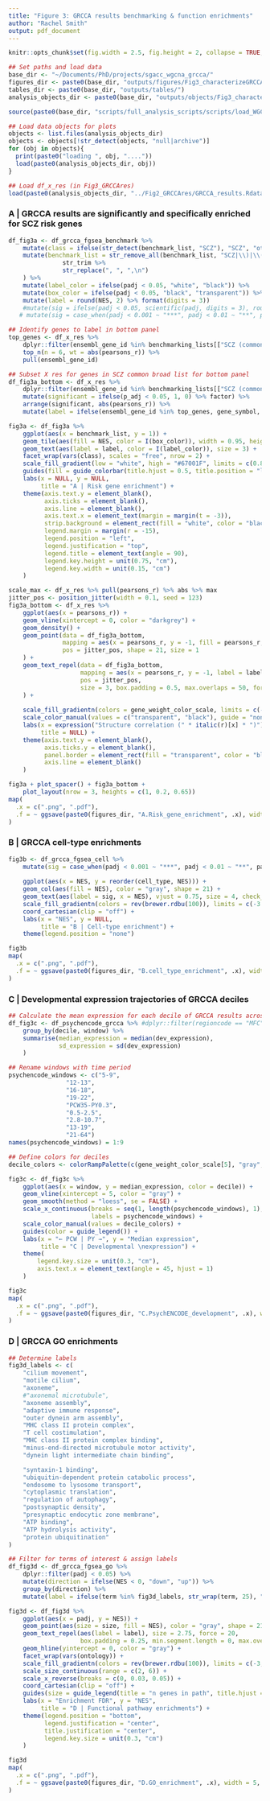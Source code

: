 ```yaml
---
title: "Figure 3: GRCCA results benchmarking & function enrichments"
author: "Rachel Smith"
output: pdf_document
---
```


```r
knitr::opts_chunk$set(fig.width = 2.5, fig.height = 2, collapse = TRUE, warning = FALSE, message = FALSE, echo = FALSE)

## Set paths and load data
base_dir <- "~/Documents/PhD/projects/sgacc_wgcna_grcca/"
figures_dir <- paste0(base_dir, "outputs/figures/Fig3_characterizeGRCCA/")
tables_dir <- paste0(base_dir, "outputs/tables/")
analysis_objects_dir <- paste0(base_dir, "outputs/objects/Fig3_characterizeGRCCA/")

source(paste0(base_dir, "scripts/full_analysis_scripts/scripts/load_WGCNA_res.R"))

## Load data objects for plots
objects <- list.files(analysis_objects_dir)
objects <- objects[!str_detect(objects, "null|archive")]
for (obj in objects){
  print(paste0("loading ", obj, "...."))
  load(paste0(analysis_objects_dir, obj))
}

## Load df_x_res (in Fig3_GRCCAres)
load(paste0(analysis_objects_dir, "../Fig2_GRCCAres/GRCCA_results.Rdata")) # df_x_res
```

### A | GRCCA results are significantly and specifically enriched for SCZ risk genes

```r
df_fig3a <- df_grcca_fgsea_benchmark %>% 
    mutate(class = ifelse(str_detect(benchmark_list, "SCZ"), "SCZ", "other") %>% factor(levels = c("SCZ", "other"))) %>% 
    mutate(benchmark_list = str_remove_all(benchmark_list, "SCZ|\\)|\\(") %>% 
               str_trim %>% 
               str_replace(", ", ",\n")
    ) %>% 
    mutate(label_color = ifelse(padj < 0.05, "white", "black")) %>% 
    mutate(box_color = ifelse(padj < 0.05, "black", "transparent")) %>% 
    mutate(label = round(NES, 2) %>% format(digits = 3))
    #mutate(sig = ifelse(padj < 0.05, scientific(padj, digits = 3), round(padj, 2) %>% format(digits = 3)))
   # mutate(sig = case_when(padj < 0.001 ~ "***", padj < 0.01 ~ "**", padj < 0.05 ~ "*", TRUE ~ ""))

## Identify genes to label in bottom panel
top_genes <- df_x_res %>% 
    dplyr::filter(ensembl_gene_id %in% benchmarking_lists[["SCZ (common, broad)"]]) %>% 
    top_n(n = 6, wt = abs(pearsons_r)) %>% 
    pull(ensembl_gene_id)

## Subset X res for genes in SCZ common broad list for bottom panel
df_fig3a_bottom <- df_x_res %>% 
    dplyr::filter(ensembl_gene_id %in% benchmarking_lists[["SCZ (common, broad)"]]) %>% 
    mutate(significant = ifelse(p_adj < 0.05, 1, 0) %>% factor) %>% 
    arrange(significant, abs(pearsons_r)) %>% 
    mutate(label = ifelse(ensembl_gene_id %in% top_genes, gene_symbol, ""))
```

```r
fig3a <- df_fig3a %>% 
    ggplot(aes(x = benchmark_list, y = 1)) +
    geom_tile(aes(fill = NES, color = I(box_color)), width = 0.95, height = 0.95, linewidth = 0.75) +
    geom_text(aes(label = label, color = I(label_color)), size = 3) +
    facet_wrap(vars(class), scales = "free", nrow = 2) +
    scale_fill_gradient(low = "white", high = "#67001F", limits = c(0.838, 1.58)) +
    guides(fill = guide_colorbar(title.hjust = 0.5, title.position = "left")) +
    labs(x = NULL, y = NULL,
         title = "A | Risk gene enrichment") +
    theme(axis.text.y = element_blank(),
          axis.ticks = element_blank(),
          axis.line = element_blank(),
          axis.text.x = element_text(margin = margin(t = -3)),
          strip.background = element_rect(fill = "white", color = "black"),
          legend.margin = margin(r = -15),
          legend.position = "left",
          legend.justification = "top",
          legend.title = element_text(angle = 90),
          legend.key.height = unit(0.75, "cm"),
          legend.key.width = unit(0.15, "cm")
    )
```

```r
scale_max <- df_x_res %>% pull(pearsons_r) %>% abs %>% max
jitter_pos <- position_jitter(width = 0.1, seed = 123)
fig3a_bottom <- df_x_res %>%
    ggplot(aes(x = pearsons_r)) +
    geom_vline(xintercept = 0, color = "darkgrey") +
    geom_density() +
    geom_point(data = df_fig3a_bottom, 
               mapping = aes(x = pearsons_r, y = -1, fill = pearsons_r, color = significant), 
               pos = jitter_pos, shape = 21, size = 1
    ) +
    geom_text_repel(data = df_fig3a_bottom,
                    mapping = aes(x = pearsons_r, y = -1, label = label),
                    pos = jitter_pos, 
                    size = 3, box.padding = 0.5, max.overlaps = 50, force = 10, min.segment.length = 0
    ) +
    
    scale_fill_gradientn(colors = gene_weight_color_scale, limits = c(-scale_max, scale_max), guide = "none") +
    scale_color_manual(values = c("transparent", "black"), guide = "none") +
    labs(x = expression("Structure correlation (" * italic(r)[x] * ")"), y = NULL, 
         title = NULL) +
    theme(axis.text.y = element_blank(),
          axis.ticks.y = element_blank(),
          panel.border = element_rect(fill = "transparent", color = "black", size = 1),
          axis.line = element_blank()
    )
```

```r
fig3a + plot_spacer() + fig3a_bottom + 
    plot_layout(nrow = 3, heights = c(1, 0.2, 0.65))
map(
  .x = c(".png", ".pdf"),
  .f = ~ ggsave(paste0(figures_dir, "A.Risk_gene_enrichment", .x), width = fig_width, height = 4)
)
```

### B | GRCCA cell-type enrichments

```r
fig3b <- df_grcca_fgsea_cell %>% 
    mutate(sig = case_when(padj < 0.001 ~ "***", padj < 0.01 ~ "**", padj < 0.05 ~ "*", TRUE ~ "")) %>% 
    
    ggplot(aes(x = NES, y = reorder(cell_type, NES))) +
    geom_col(aes(fill = NES), color = "gray", shape = 21) +
    geom_text(aes(label = sig, x = NES), vjust = 0.75, size = 4, check_overlap = TRUE) +
    scale_fill_gradientn(colors = rev(brewer.rdbu(100)), limits = c(-3.39, 3.39)) +
    coord_cartesian(clip = "off") +
    labs(x = "NES", y = NULL,
         title = "B | Cell-type enrichment") +
    theme(legend.position = "none")
```

```r
fig3b
map(
  .x = c(".png", ".pdf"),
  .f = ~ ggsave(paste0(figures_dir, "B.cell_type_enrichment", .x), width = fig_width, height = 1.5)
)
```


### C | Developmental expression trajectories of GRCCA deciles

```r
## Calculate the mean expression for each decile of GRCCA results across development
df_fig3c <- df_psychencode_grcca %>% #dplyr::filter(regioncode == "MFC") %>% 
    group_by(decile, window) %>% 
    summarise(median_expression = median(dev_expression),
              sd_expression = sd(dev_expression)
    )

## Rename windows with time period
psychencode_windows <- c("5-9",
                "12-13",
                "16-18",
                "19-22",
                "PCW35-PY0.3",
                "0.5-2.5",
                "2.8-10.7",
                "13-19",
                "21-64")
names(psychencode_windows) = 1:9  

## Define colors for deciles
decile_colors <- colorRampPalette(c(gene_weight_color_scale[5], "gray", gene_weight_color_scale[95]))(10) %>% rev
```

```r
fig3c <- df_fig3c %>% 
    ggplot(aes(x = window, y = median_expression, color = decile)) +
    geom_vline(xintercept = 5, color = "gray") +
    geom_smooth(method = "loess", se = FALSE) +
    scale_x_continuous(breaks = seq(1, length(psychencode_windows), 1),
                       labels = psychencode_windows) +
    scale_color_manual(values = decile_colors) +
    guides(color = guide_legend()) +
    labs(x = "← PCW | PY →", y = "Median expression",
         title = "C | Developmental \nexpression") +
    theme(
        legend.key.size = unit(0.3, "cm"),
        axis.text.x = element_text(angle = 45, hjust = 1)
    )
```

```r
fig3c
map(
  .x = c(".png", ".pdf"),
  .f = ~ ggsave(paste0(figures_dir, "C.PsychENCODE_development", .x), width = fig_width, height = 2.5)
)
```

### D | GRCCA GO enrichments

```r
## Determine labels
fig3d_labels <- c(
    "cilium movement",
    "motile cilium",
    "axoneme",
    #"axonemal microtubule",
    "axoneme assembly",
    "adaptive immune response",
    "outer dynein arm assembly",
    "MHC class II protein complex",
    "T cell costimulation",
    "MHC class II protein complex binding",
    "minus-end-directed microtubule motor activity",
    "dynein light intermediate chain binding",

    "syntaxin-1 binding",
    "ubiquitin-dependent protein catabolic process",
    "endosome to lysosome transport",
    "cytoplasmic translation",
    "regulation of autophagy",
    "postsynaptic density",
    "presynaptic endocytic zone membrane",
    "ATP binding",
    "ATP hydrolysis activity",
    "protein ubiquitination"
)

## Filter for terms of interest & assign labels
df_fig3d <- df_grcca_fgsea_go %>% 
    dplyr::filter(padj < 0.05) %>% 
    mutate(direction = ifelse(NES < 0, "down", "up")) %>% 
    group_by(direction) %>% 
    mutate(label = ifelse(term %in% fig3d_labels, str_wrap(term, 25), ""))
```

```r
fig3d <- df_fig3d %>%
    ggplot(aes(x = padj, y = NES)) +
    geom_point(aes(size = size, fill = NES), color = "gray", shape = 21) +
    geom_text_repel(aes(label = label), size = 2.75, force = 20,
                    box.padding = 0.25, min.segment.length = 0, max.overlaps = 30) +
    geom_hline(yintercept = 0, color = "gray") +
    facet_wrap(vars(ontology)) +
    scale_fill_gradientn(colors = rev(brewer.rdbu(100)), limits = c(-3, 3), guide = "none") +
    scale_size_continuous(range = c(2, 6)) +
    scale_x_reverse(breaks = c(0, 0.03, 0.05)) +
    coord_cartesian(clip = "off") +
    guides(size = guide_legend(title = "n genes in path", title.hjust = 0.5, title.position = "top")) +
    labs(x = "Enrichment FDR", y = "NES",
         title = "D | Functional pathway enrichments") +
    theme(legend.position = "bottom",
          legend.justification = "center",
          title.justification = "center",
          legend.key.size = unit(0.3, "cm")
    )
```

```r
fig3d
map(
  .x = c(".png", ".pdf"),
  .f = ~ ggsave(paste0(figures_dir, "D.GO_enrichment", .x), width = 5, height = 4)
)
```


